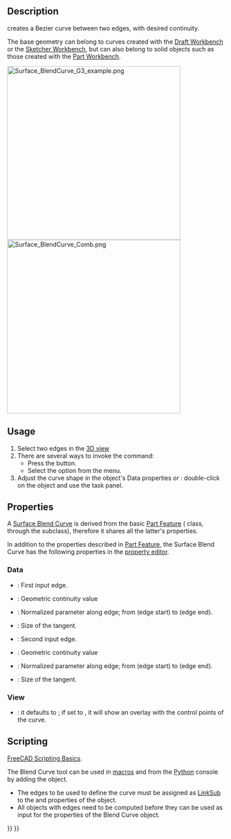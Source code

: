 <languages/>

{{Docnav
|[[Surface_CurveOnMesh|CurveOnMesh]]
|
|[[Surface_Workbench|Surface]]
|IconL=Surface_CurveOnMesh.svg
|IconR=
|IconC=Workbench_Surface.svg
}}

{{GuiCommand
|Name=Surface BlendCurve
|MenuLocation=Surface → Blend Curve
|Workbenches=[[Surface_Workbench|Surface]]
|Version=0.21
}}

==Description==

{{Button|[[File:Surface_BlendCurve.svg|16px]] [[Surface_BlendCurve|Surface Blend Curve]]}} creates a Bezier curve between two edges, with desired continuity.

The base geometry can belong to curves created with the [[Draft_Workbench|Draft Workbench]] or the [[Sketcher_Workbench|Sketcher Workbench]], but can also belong to solid objects such as those created with the [[Part_Workbench|Part Workbench]].

[[File:Surface_BlendCurve_G3_example.png|400px]]
[[File:Surface_BlendCurve_Comb.png|400px]]
{{Caption|Surface Blend Curve joining 2 edges with G3 continuity. Orange polygon represent the control points. Curvature comb (from [[Curves_Workbench|Curves addon]]) is smooth at contact points.}}

==Usage==

# Select two edges in the [[3D_view|3D view]]
# There are several ways to invoke the command:
#* Press the {{Button|[[Image:Surface_BlendCurve.svg|16px]] [[Surface_BlendCurve|Surface Blend Curve]]}} button.
#* Select the {{MenuCommand|Surface → [[Image:Surface_BlendCurve.svg|16px]] Blend Curve}} option from the menu.
# Adjust the curve shape in the object's Data properties or {{Version|1.1}}: double-click on the object and use the task panel.

==Properties==

A [[Surface_BlendCurve|Surface Blend Curve]] is derived from the basic [[Part_Feature|Part Feature]] ({{incode|Part::Feature}} class, through the {{incode|Part::Spline}} subclass), therefore it shares all the latter's properties.

In addition to the properties described in [[Part_Feature|Part Feature]], the Surface Blend Curve has the following properties in the [[Property_editor|property editor]].

=== Data ===

{{TitleProperty|Blend Curve}}

* {{PropertyData|Start Edge|LinkSub}}: First input edge.
* {{PropertyData|Start Continuity|Integer}}: Geometric continuity value
* {{PropertyData|Start Parameter|Float}}: Normalized parameter along edge; from {{Value|0.0}}(edge start) to {{Value|1.0}}(edge end).
* {{PropertyData|Start Size|Float}}: Size of the tangent.
* {{PropertyData|End Edge|LinkSub}}: Second input edge.
* {{PropertyData|End Continuity|Integer}}: Geometric continuity value
* {{PropertyData|End Parameter|Float}}: Normalized parameter along edge; from {{Value|0.0}}(edge start) to {{Value|1.0}}(edge end).
* {{PropertyData|End Size|Float}}: Size of the tangent.

=== View ===

{{TitleProperty|Base}}

* {{PropertyView|Control Points|Bool}}: it defaults to {{FALSE}}; if set to {{TRUE}}, it will show an overlay with the control points of the curve.

== Scripting ==

{{Emphasis|See also:}} [[FreeCAD_Scripting_Basics|FreeCAD Scripting Basics]].

The Blend Curve tool can be used in [[Macros|macros]] and from the [[Python|Python]] console by adding the {{incode|Surface::FeatureBlendCurve}} object.
* The edges to be used to define the curve must be assigned as [[FeaturePython_Custom_Properties#App::PropertyLinkSub|LinkSub]] to the {{incode|StartEdge}} and {{incode|EndEdge}} properties of the object.
* All objects with edges need to be computed before they can be used as input for the properties of the Blend Curve object.

{{Code|code=
import FreeCAD as App
import Draft

doc = App.newDocument()

points1 = [App.Vector(-20, -20, 0), App.Vector(-20, -8, 0), App.Vector(-17, 7, 0), App.Vector(-18, 25, 0)]
obj1 = Draft.make_bspline(points1)

points2 = [App.Vector(60, 26, 0), App.Vector(37, 4, 0), App.Vector(33, -20, 0)]
obj2 = Draft.make_bspline(points2)

doc.recompute()

bcurve = doc.addObject("Surface::FeatureBlendCurve","BlendCurve")
bcurve.StartEdge = (obj1, 'Edge1')
bcurve.EndEdge = (obj2, 'Edge1')
bcurve.EndParameter = 1.00
bcurve.StartSize = -5.00
bcurve.EndSize = -5.00

doc.recompute()
}}


{{Docnav
|[[Surface_CurveOnMesh|CurveOnMesh]]
|
|[[Surface_Workbench|Surface]]
|IconL=Surface_CurveOnMesh.svg
|IconR=
|IconC=Workbench_Surface.svg
}}

{{Surface Tools navi{{#translation:}}}}
{{Userdocnavi{{#translation:}}}}